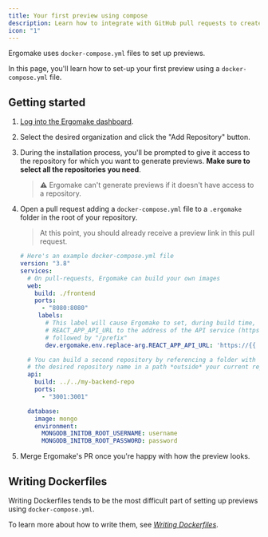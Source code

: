 ```yaml
---
title: Your first preview using compose
description: Learn how to integrate with GitHub pull requests to create your first automatic preview.
icon: "1"
---
```


Ergomake uses `docker-compose.yml` files to set up previews.

In this page, you'll learn how to set-up your first preview using a `docker-compose.yml` file.

## Getting started

1. [Log into the Ergomake dashboard](https://app.ergomake.dev).
2. Select the desired organization and click the "Add Repository" button.
3. During the installation process, you'll be prompted to give it access to the repository for which you want to generate previews.
   **Make sure to select all the repositories you need**.

    > ⚠️ Ergomake can't generate previews if it doesn't have access to a repository.

4. Open a pull request adding a `docker-compose.yml` file to a `.ergomake` folder in the root of your repository.

    > At this point, you should already receive a preview link in this pull request.

    ```yml
    # Here's an example docker-compose.yml file
    version: "3.8"
    services:
      # On pull-requests, Ergomake can build your own images
      web:
        build: ./frontend
        ports:
          - "8080:8080"
         labels:
           # This label will cause Ergomake to set, during build time,
           # REACT_APP_API_URL to the address of the API service (https),
           # followed by "/prefix"
           dev.ergomake.env.replace-arg.REACT_APP_API_URL: 'https://{{ services.api.url }}/api'

      # You can build a second repository by referencing a folder with
      # the desired repository name in a path *outside* your current repository.
      api:
        build: ../../my-backend-repo
        ports:
          - "3001:3001"

      database:
        image: mongo
        environment:
          MONGODB_INITDB_ROOT_USERNAME: username
          MONGODB_INITDB_ROOT_PASSWORD: password
    ```

5. Merge Ergomake's PR once you're happy with how the preview looks.

## Writing Dockerfiles

Writing Dockerfiles tends to be the most difficult part of setting up previews using `docker-compose.yml`.

To learn more about how to write them, see [_Writing Dockerfiles_](/configurations/dockerfiles).
